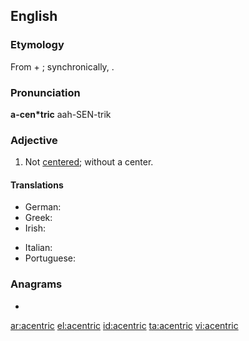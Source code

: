 ==English==

===Etymology===
From {{der|en|grc|ἀ-||not|pos=privative prefix}} + {{m|grc|κέντρο||a point, a center}}; synchronically, {{affix|en|a-|centric}}.

===Pronunciation===
'''a-cen*tric'''
aah-SEN-trik

===Adjective===
{{en-adj}}

# Not [[center]]ed; without a center.

====Translations====
{{trans-top|without a center}}
* German: {{t+|de|azentrisch}}
* Greek: {{t|el|ακεντρικός}}
* Irish: {{t|ga|aiceintreach}}
{{trans-mid}}
* Italian: {{t|it|acentrico}}
* Portuguese: {{t|pt|acêntrico}}
{{trans-bottom}}

===Anagrams===
* {{l|en|Nearctic}}

[[ar:acentric]]
[[el:acentric]]
[[id:acentric]]
[[ta:acentric]]
[[vi:acentric]]
